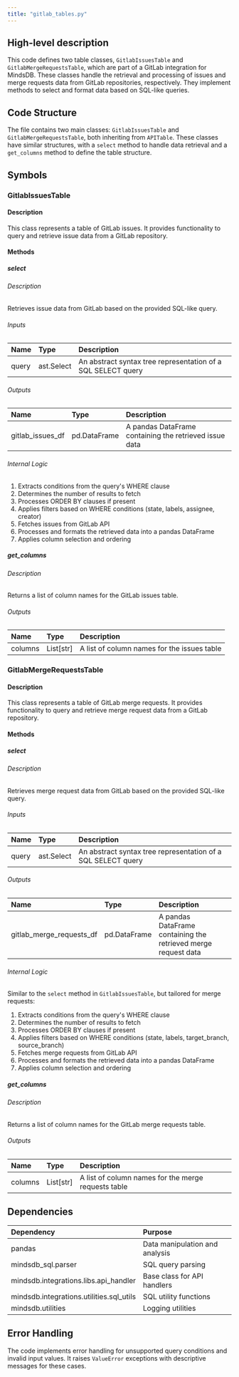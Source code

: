 ```yaml
---
title: "gitlab_tables.py"
---
```


## High-level description
This code defines two table classes, `GitlabIssuesTable` and `GitlabMergeRequestsTable`, which are part of a GitLab integration for MindsDB. These classes handle the retrieval and processing of issues and merge requests data from GitLab repositories, respectively. They implement methods to select and format data based on SQL-like queries.

## Code Structure
The file contains two main classes: `GitlabIssuesTable` and `GitlabMergeRequestsTable`, both inheriting from `APITable`. These classes have similar structures, with a `select` method to handle data retrieval and a `get_columns` method to define the table structure.

## Symbols

### GitlabIssuesTable
#### Description
This class represents a table of GitLab issues. It provides functionality to query and retrieve issue data from a GitLab repository.

#### Methods

##### select
###### Description
Retrieves issue data from GitLab based on the provided SQL-like query.

###### Inputs
| Name | Type | Description |
|:-----|:-----|:------------|
| query | ast.Select | An abstract syntax tree representation of a SQL SELECT query |

###### Outputs
| Name | Type | Description |
|:-----|:-----|:------------|
| gitlab_issues_df | pd.DataFrame | A pandas DataFrame containing the retrieved issue data |

###### Internal Logic
1. Extracts conditions from the query's WHERE clause
2. Determines the number of results to fetch
3. Processes ORDER BY clauses if present
4. Applies filters based on WHERE conditions (state, labels, assignee, creator)
5. Fetches issues from GitLab API
6. Processes and formats the retrieved data into a pandas DataFrame
7. Applies column selection and ordering

##### get_columns
###### Description
Returns a list of column names for the GitLab issues table.

###### Outputs
| Name | Type | Description |
|:-----|:-----|:------------|
| columns | List[str] | A list of column names for the issues table |

### GitlabMergeRequestsTable
#### Description
This class represents a table of GitLab merge requests. It provides functionality to query and retrieve merge request data from a GitLab repository.

#### Methods

##### select
###### Description
Retrieves merge request data from GitLab based on the provided SQL-like query.

###### Inputs
| Name | Type | Description |
|:-----|:-----|:------------|
| query | ast.Select | An abstract syntax tree representation of a SQL SELECT query |

###### Outputs
| Name | Type | Description |
|:-----|:-----|:------------|
| gitlab_merge_requests_df | pd.DataFrame | A pandas DataFrame containing the retrieved merge request data |

###### Internal Logic
Similar to the `select` method in `GitlabIssuesTable`, but tailored for merge requests:
1. Extracts conditions from the query's WHERE clause
2. Determines the number of results to fetch
3. Processes ORDER BY clauses if present
4. Applies filters based on WHERE conditions (state, labels, target_branch, source_branch)
5. Fetches merge requests from GitLab API
6. Processes and formats the retrieved data into a pandas DataFrame
7. Applies column selection and ordering

##### get_columns
###### Description
Returns a list of column names for the GitLab merge requests table.

###### Outputs
| Name | Type | Description |
|:-----|:-----|:------------|
| columns | List[str] | A list of column names for the merge requests table |

## Dependencies
| Dependency | Purpose |
|:-----------|:--------|
| pandas | Data manipulation and analysis |
| mindsdb_sql.parser | SQL query parsing |
| mindsdb.integrations.libs.api_handler | Base class for API handlers |
| mindsdb.integrations.utilities.sql_utils | SQL utility functions |
| mindsdb.utilities | Logging utilities |

## Error Handling
The code implements error handling for unsupported query conditions and invalid input values. It raises `ValueError` exceptions with descriptive messages for these cases.